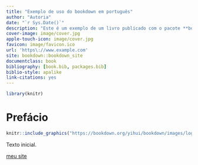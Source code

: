 ```yaml
--- 
title: "Exemplo de uso do bookdown em português"
author: "Autoria"
date: "`r Sys.Date()`"
description: "Este é um exemplo de um livro publicado com o pacote **bookdown** no formato *gitbook* em português"
cover-image: image/cover.jpg
apple-touch-icon: image/cover.jpg
favicon: image/favicon.ico
url: 'https\://www.example.com'
site: bookdown::bookdown_site
documentclass: book
bibliography: [book.bib, packages.bib]
biblio-style: apalike
link-citations: yes
---
```



```r

library(knitr)

```

# Prefácio {-}

```r

knitr::include_graphics("https://bookdown.org/yihui/bookdown/images/logo.png")

```


Texto inicial.

[meu site](http://www.tolentino.pro.br)
